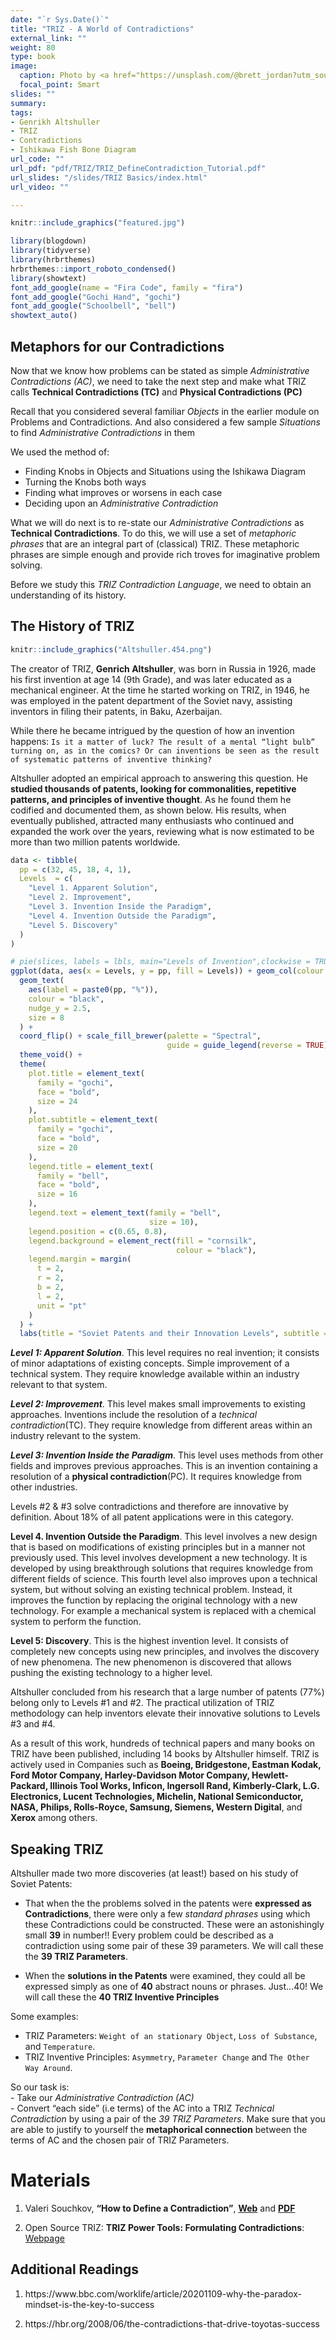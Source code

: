 ```yaml
---
date: "`r Sys.Date()`"
title: "TRIZ - A World of Contradictions"
external_link: ""
weight: 80
type: book
image:
  caption: Photo by <a href="https://unsplash.com/@brett_jordan?utm_source=unsplash&utm_medium=referral&utm_content=creditCopyText">Brett Jordan</a> on <a href="https://unsplash.com/s/photos/contradiction?utm_source=unsplash&utm_medium=referral&utm_content=creditCopyText">Unsplash</a>
  focal_point: Smart
slides: ""
summary: 
tags:
- Genrikh Altshuller
- TRIZ
- Contradictions
- Ishikawa Fish Bone Diagram
url_code: ""
url_pdf: "pdf/TRIZ/TRIZ_DefineContradiction_Tutorial.pdf"
url_slides: "/slides/TRIZ Basics/index.html"
url_video: ""

---
```



```r
knitr::include_graphics("featured.jpg")

```


```r
library(blogdown)
library(tidyverse)
library(hrbrthemes)
hrbrthemes::import_roboto_condensed()
library(showtext)
font_add_google(name = "Fira Code", family = "fira")
font_add_google("Gochi Hand", "gochi")
font_add_google("Schoolbell", "bell")
showtext_auto()

```

## Metaphors for our Contradictions

Now that we know how problems can be stated as simple *Administrative Contradictions (AC)*, we need to take the next step and make what TRIZ calls **Technical Contradictions (TC)** and **Physical Contradictions (PC)**

Recall that you considered several familiar *Objects* in the earlier module on Problems and Contradictions. And also considered a few sample *Situations* to find *Administrative Contradictions* in them

We used the method of:

- Finding Knobs in Objects and Situations using the Ishikawa Diagram
- Turning the Knobs both ways
- Finding what improves or worsens in each case
- Deciding upon an *Administrative Contradiction*

What we will do next is to re-state our *Administrative Contradictions* as **Technical Contradictions**. To do this, we will use a set of *metaphoric phrases* that are an integral part of (classical) TRIZ. These metaphoric phrases are simple enough and provide rich troves for imaginative problem solving.

Before we study this *TRIZ Contradiction Language*, we need to obtain an understanding of its history.

## The History of TRIZ

```r
knitr::include_graphics("Altshuller.454.png")
```

The creator of TRIZ, **Genrich Altshuller**, was born in Russia in 1926, made his first invention at age 14 (9th Grade), and was later educated as a mechanical engineer. At the time he started working on TRIZ, in 1946, he was employed in the patent department of the Soviet navy, assisting inventors in filing their patents, in Baku, Azerbaijan.  

While there he became intrigued by the question of how an invention happens: `Is it a matter of luck? The result of a mental “light bulb” turning on, as in the comics? Or can inventions be seen as the result of systematic patterns of inventive thinking?`  

Altshuller adopted an empirical approach to answering this question. He **studied thousands of patents, looking for commonalities, repetitive patterns, and principles of inventive thought**. As he found them he codified and documented them, as shown below. His results, when eventually published, attracted many enthusiasts who continued and expanded the work over the years, reviewing what is now estimated to be more than two million patents worldwide. 

```r

data <- tibble(
  pp = c(32, 45, 18, 4, 1),
  Levels  = c(
    "Level 1. Apparent Solution",
    "Level 2. Improvement",
    "Level 3. Invention Inside the Paradigm",
    "Level 4. Invention Outside the Paradigm",
    "Level 5. Discovery"
  )
)

# pie(slices, labels = lbls, main="Levels of Invention",clockwise = TRUE, init.angle = 90)
ggplot(data, aes(x = Levels, y = pp, fill = Levels)) + geom_col(colour = "black") +
  geom_text(
    aes(label = paste0(pp, "%")),
    colour = "black",
    nudge_y = 2.5,
    size = 8
  ) +
  coord_flip() + scale_fill_brewer(palette = "Spectral",
                                   guide = guide_legend(reverse = TRUE)) +
  theme_void() +
  theme(
    plot.title = element_text(
      family = "gochi",
      face = "bold",
      size = 24
    ),
    plot.subtitle = element_text(
      family = "gochi",
      face = "bold",
      size = 20
    ),
    legend.title = element_text(
      family = "bell",
      face = "bold",
      size = 16
    ),
    legend.text = element_text(family = "bell",
                               size = 10),
    legend.position = c(0.65, 0.8),
    legend.background = element_rect(fill = "cornsilk",
                                     colour = "black"),
    legend.margin = margin(
      t = 2,
      r = 2,
      b = 2,
      l = 2,
      unit = "pt"
    )
  ) +
  labs(title = "Soviet Patents and their Innovation Levels", subtitle = "Analyzed by Genrikh Altshuller")

```

***Level 1: Apparent Solution***. This level requires no real invention; it consists of minor adaptations of existing concepts. Simple improvement of a technical system. They require knowledge available within an industry relevant to that system.  

***Level 2: Improvement***. This level makes small improvements to existing approaches. Inventions include the resolution of a *technical contradiction*(TC). They require knowledge from different areas within an industry relevant to the system.  

***Level 3: Invention Inside the Paradigm***. This level uses methods from other fields and improves previous approaches. This is an invention containing a resolution of a **physical contradiction**(PC). It requires knowledge from other industries. 

Levels #2 & #3 solve contradictions and therefore are innovative by definition. About 18% of all patent applications were in this category.

**Level 4. Invention Outside the Paradigm**. This level involves a new design that is based on modifications of existing principles but in a manner not previously used. This level involves development a new technology. It is developed by using breakthrough solutions that requires knowledge from different fields of science. This fourth level also improves upon a technical system, but without solving an existing technical problem. Instead, it improves the function by replacing the original technology with a new technology. For example a mechanical system is replaced with a chemical system to perform the function.

**Level 5: Discovery**. This is the highest invention level. It consists of completely new concepts using new principles, and involves the discovery of new phenomena. The new phenomenon is discovered that allows pushing the existing technology to a higher level.


Altshuller concluded from his research that a large number of patents (77%) belong only to Levels #1 and #2. The practical utilization of TRIZ methodology can help inventors elevate their innovative solutions to Levels #3 and #4.

As a result of this work, hundreds of technical papers and many books on TRIZ have been published, including 14
books by Altshuller himself. TRIZ is actively used in Companies such as **Boeing, Bridgestone, Eastman Kodak, Ford Motor Company, Harley-Davidson Motor Company, Hewlett-Packard, Illinois Tool Works, Inficon, Ingersoll Rand, Kimberly-Clark, L.G. Electronics, Lucent Technologies, Michelin, National Semiconductor, NASA, Philips, Rolls-Royce, Samsung, Siemens, Western Digital**, and **Xerox** among others.


## Speaking TRIZ

Altshuller made two more discoveries (at least!) based on his study of Soviet Patents:

 - That when the the problems solved in the patents were **expressed as Contradictions**, there were only a few *standard phrases* using which these Contradictions could be constructed. These were an astonishingly small **39** in number!! Every problem could be described as a contradiction using some pair of these 39 parameters. We will call these the **39 TRIZ Parameters**.
 
- When the **solutions in the Patents** were examined, they could all be expressed simply as one of **40** abstract nouns or phrases. Just...40! We will call these the **40 TRIZ Inventive Principles**

Some examples:  

- TRIZ Parameters: `Weight of an stationary Object`, `Loss of Substance`, and `Temperature`.  
- TRIZ Inventive Principles: `Asymmetry`, `Parameter Change` and `The Other Way Around`. 

So our task is:  
- Take our *Administrative Contradiction (AC)*  
- Convert "each side" (i.e terms) of the AC into a TRIZ *Technical Contradiction* by using a pair of the *39 TRIZ Parameters*. Make sure that you are able to justify to yourself the **metaphorical connection** between the terms of AC and the chosen pair of TRIZ Parameters.   


# Materials

1. Valeri Souchkov, **"How to Define a Contradiction"**, [**Web**](https://xtriz.com/Training/TRIZ_DefineContradiction_Tutorial.pdf) and [**PDF**](TRIZ_DefineContradiction_Tutorial.pdf)

1. Open Source TRIZ: **TRIZ Power Tools: Formulating Contradictions**: [Webpage](https://www.opensourcetriz.com/triz-books/triz-skills/resolving-contradictions.html)



## Additional Readings

1. https://www.bbc.com/worklife/article/20201109-why-the-paradox-mindset-is-the-key-to-success

1. https://hbr.org/2008/06/the-contradictions-that-drive-toyotas-success




